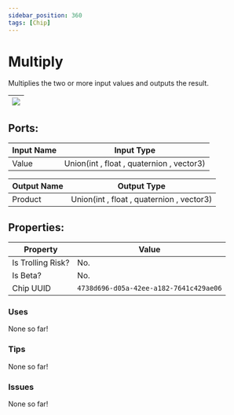 ```yaml
---
sidebar_position: 360
tags: [Chip]
---
```


# Multiply


Multiplies the two or more input values and outputs the result.

| ![](https://images-ext-2.discordapp.net/external/MPmIaQzlEPmgGWlgi-WxBBXt0Bjv_zWPkg1y1f_sy3s/https/www.recroomcircuits.com/image/circuit/absolute-value?width=206&height=108) |
|-----|

## Ports:

| Input Name | Input Type |
|-----------|-----------|
| Value | Union(int , float , quaternion , vector3) |

| Output Name | Output Type |
|-----------|-----------|
| Product | Union(int , float , quaternion , vector3) |

## Properties:

| Property  | Value |
|-------------------|-----------|
| Is Trolling Risk? | No. |
| Is Beta? | No. |
| Chip UUID | `4738d696-d05a-42ee-a182-7641c429ae06` |

### Uses

None so far!

### Tips

None so far!

### Issues

None so far!